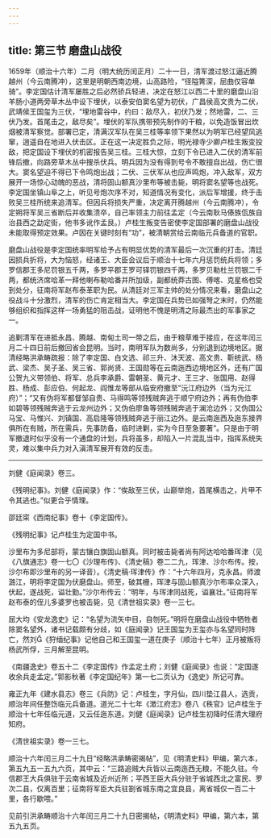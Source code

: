 ```yaml
---
---
---
```

title: 第三节 磨盘山战役
---




1659年（顺治十六年）二月（明大统历闰正月）二十一日，清军渡过怒江逼近腾越州（今云南腾冲），这里是明朝西南边境，山高路险，“径隘箐深，屈曲仅容单骑”。李定国估计清军屡胜之后必然骄兵轻进，决定在怒江以西二十里的磨盘山沿羊肠小道两旁草木丛中设下埋伏，以泰安伯窦名望为初伏，广昌侯高文贵为二伏，武靖侯王国玺为三伏，“埋地雷谷中，约曰：敌尽入，初伏乃发；然地雷，二、三伏乃发。首尾击之，敌尽矣”。埋伏的军队携带预先制作的干粮，以免造饭冒出炊烟被清军察觉。部署已定，清满汉军队在吴三桂等率领下果然以为明军已经望风逃窜，逍遥自在地进入伏击区。正在这一决定胜负之际，明光禄寺少卿卢桂生叛变投敌，把定国设下埋伏的机密报告吴三桂。三桂大惊，立刻下令已进入二伏的清军前锋后撤，向路旁草木丛中搜杀伏兵。明兵因为没有得到号令不敢擅自出战，伤亡很大。窦名望迫不得已下令鸣炮出战；二伏、三伏军从也应声鸣炮，冲入敌军，双方展开一场惊心动魄的恶战，清将固山额真沙里布等被击毙，明将窦名望等也战死。李定国坐镇山阜之上，听见号炮次序不对，知道情况有变化，派后军增援，终于击败吴三桂所统来追清军。但因兵将损失严重，决定离开腾越州（今云南腾冲），令定朔将军吴三省断后并收集溃卒，自己率领主力前往孟定（今云南耿马傣族佤族自治县西之勐定街，他书多讹作孟艮。）卢桂生叛变告密使李定国部署的磨盘山战役未能取得预定效果。卢因在关键时刻有“功”，被清朝赏给云南临元兵备道的官职。

磨盘山战役是李定国统率明军给予占有明显优势的清军最后一次沉重的打击。清廷因损兵折将，大为恼怒，经诸王、大臣会议后于顺治十七年六月惩罚统兵将领；多罗信郡王多尼罚银五千两，多罗平郡王罗可铎罚银四千两，多罗贝勒杜兰罚银二千两，都统济席哈革一拜他喇布勒哈番并所加级，副都统莽古图、傅喀、克星格也受到处分，征南将军赵布泰革职为民。从清廷对三军主帅的处分情况来看，磨盘山之役战斗十分激烈，清军的伤亡肯定相当大。李定国在兵势已如强弩之末时，仍然能够组织和指挥这样一场勇猛的阻击战，证明他不愧是明清之际最杰出的军事家之一。

追剿清军在进抵永昌、腾越、南甸土司一带之后，由于粮草难于接应，在这年闰三月二十四日前后撤回省会昆明。当时，南明军队为数尚多，分别退到边境地区。据清经略洪承畴疏报：除了李定国、白文选、祁三升、沐天波、高文贵、靳统武、杨武、梁杰、吴子圣、吴三省、郭尚贤、王国勋等在云南迤西边境地区外，还有广国公贺九义带领伯、将军、总兵李承爵、雷朝圣、黄元才、王三才、张国用、赵得胜、杨成、彭应伯、何起龙、阎惟龙等部从临安府撤至“沅江府边外（当为元江府）”；“又有伪将军都督邹自贵、马得鸣等领残贼奔逃于顺宁府边外；再有伪伯李如碧等领残贼奔逃于云龙州边外；又伪伯廖鱼等领残贼奔逃于澜沧边外；又伪国公马宝、马惟兴、刘镇国、高启隆等领残贼奔逃于丽江边外。是云南迤西及迤东接界俱所在有贼，所在需兵，先事防备，临时进剿，实为今日至急要著”。只是由于明军撤退时似乎没有一个通盘的计划，兵将虽多，却陷入一片混乱当中，指挥系统失灵，难以集中兵力对入滇清军展开有效的反击。



* * *



刘健《庭闻录》卷三。 ​​​​​​​​​



《残明纪事》。刘健《庭闻录》作：“俟敌至三伏，山巅举炮，首尾横击之，片甲不令其逃也。”似更合乎情理。 ​​​​​​​​​



邵廷寀《西南纪事》卷十《李定国传》。 ​​​​​​​​​



《残明纪事》记卢桂生为定国中书。 ​​​​​​​​​



沙里布为多尼部将，蒙古镶白旗固山额真。同时被击毙者尚有阿达哈哈番珲津（见《八旗通志》卷一七〇《沙理布传》、《清史稿》卷二二九，珲津、沙尔布传。按，沙尔布即沙里布的另一译音）。《清史稿·珲津传》作：“十六年四月，克永昌。师渡潞江，明将李定国为伏磨盘山。师至，破其栅，珲津与固山额真沙尔布率众深入，伏起，遂战死，谥壮勤。”沙尔布传云：“明年，与珲津同战死，谥襄壮。”征南将军赵布泰的侄儿多婆罗也被击毙，见《清世祖实录》卷一三七。 ​​​​​​​​​



屈大均《安龙逸史》记：“名望为流矢中目，自刎死。”明将在磨盘山战役中牺牲者除窦名望外，诸书记载颇有分歧，如《庭闻录》记王国玺为王玺亦与名望同时阵亡，然刘《狩缅纪事》记他自己和王国玺一道在庚子（顺治十七年）正月被叛将杨武所俘，三月解至昆明。 ​​​​​​​​​



《南疆逸史》卷五十二《李定国传》作孟定土府；刘健《庭闻录》也说：“定国遂收余兵走孟定。”郭影秋著《李定国纪年》第一七二页认为《逸史》所记可靠。 ​​​​​​​​​



雍正九年《建水县志》卷三《兵防》记：卢桂生，字月仙，四川垫江县人，选贡，顺治年间任整饬临元兵备道。道光二十七年《澂江府志》卷八《秩官》记卢桂生于顺治十七年任临元道，又云任迤东道。刘健《庭闻录》记卢桂生初降时任清大理府知府。 ​​​​​​​​​



《清世祖实录》卷一三七。 ​​​​​​​​​



顺治十六年闰三月二十九日“经略洪承畴密揭帖”，见《明清史料》甲编，第六本，第五九五一五九六页，其中云：“三路追贼大兵皆以云南迤西无粮，不能久驻。今信郡王大兵俱驻于云南省城及近州近所；平西王臣大兵分驻于省城西北之富民、罗次二县，仅离百里；征南将军臣大兵驻劄省城东南之宜良县，离省城仅一百二十里，各行歇喂。” ​​​​​​​​​



见前引洪承畴顺治十六年闰三月二十九日密揭帖，《明清史料》甲编，第六本，第五九五页。 ​​​​​​​​​